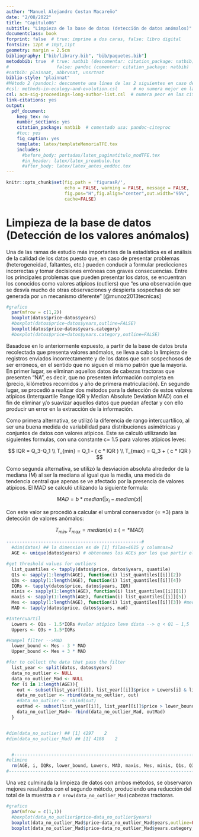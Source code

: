 ---
author: "Manuel Alejandro Costan Macareño"
date: "2/08/2022"
title: "Capitulo06"
subtitle: "Limpieza de la base de datos (detección de datos anómalos)"
documentclass: book
forprint: false  # true: imprime a dos caras, false: libro digital
fontsize: 12pt # 10pt,11pt
geometry: margin = 2.5cm 
bibliography: ["bib/library.bib", "bib/paquetes.bib"]
metodobib: true  # true: natbib (descomentar: citation_package: natbib) 
#                  false: pandoc (comentar: citation_package: natbib)
#natbib: plainnat, abbrvnat, unsrtnat
biblio-style: "plainnat"
#Método 2 (pandoc): descomente una línea de las 2 siguientes en caso de usarlo
#csl: methods-in-ecology-and-evolution.csl      # no numera mejor en las citas
csl: acm-sig-proceedings-long-author-list.csl  # numera peor en las citas
link-citations: yes
output: 
  pdf_document:
    keep_tex: no
    number_sections: yes
    citation_package: natbib  # comentado usa: pandoc-citeproc
    #toc: yes
    fig_caption: yes
    template: latex/templateMemoriaTFE.tex
    includes:
      #before_body: portadas/latex_paginatitulo_modTFE.tex
      #in_header: latex/latex_preambulo.tex
      #after_body: latex/latex_antes_enddoc.tex
---



```{r include=FALSE}
knitr::opts_chunk$set(fig.path = 'figurasR/',
                      echo = FALSE, warning = FALSE, message = FALSE,
                      fig.pos="H",fig.align="center",out.width="95%",
                      cache=FALSE)

```


<!-- \setcounter{chapter}{2} -->
<!-- \setcounter{chapter}{2} escribir 2 para capítulo 3  -->
<!-- \pagenumbering{arabic} -->

\ifdefined\ifprincipal
\else
\setlength{\parindent}{1em}
\pagestyle{fancy}
\setcounter{tocdepth}{4}
\tableofcontents
<!-- \nocite{*} -->
\fi

\ifdefined\ifdoblecara
\fancyhead{}{}
\fancyhead[LE,RO]{\scriptsize\rightmark}
\fancyfoot[LO,RE]{\scriptsize\slshape \leftmark}
\fancyfoot[C]{}
\fancyfoot[LE,RO]{\footnotesize\thepage}
\else
\fancyhead{}{}
\fancyhead[RO]{\scriptsize\rightmark}
\fancyfoot[LO]{\scriptsize\slshape \leftmark}
\fancyfoot[C]{}
\fancyfoot[RO]{\footnotesize\thepage}
\fi
\renewcommand{\headrulewidth}{0.4pt}
\renewcommand{\footrulewidth}{0.4pt}


# Limpieza de la base de datos (Detección de los valores anómalos)

Una de las ramas de estudio más importantes de la estadística es el análisis de la calidad de los datos puesto que, en caso de presentar problemas (heterogeneidad, faltantes, etc.) pueden conducir a formular predicciones incorrectas y tomar decisiones erróneas con graves consecuencias. Entre los principales problemas que pueden presentar los datos, se encuentran los conocidos como valores atípicos (outliers) que “es una observación que se desvía mucho de otras observaciones y despierta sospechas de ser generada por un mecanismo diferente” [@munoz2013tecnicas]

```{r eval=TRUE, echo=FALSE}
#grafico
  par(mfrow = c(1,2))
  boxplot(datos$price~datos$years)
  #boxplot(datos$price~datos$years,outline=FALSE)
  boxplot(datos$price~datos$years.category)
  #boxplot(datos$price~datos$years.category,outline=FALSE)
```


Basadose en lo anteriormente expuesto, a partir de la base de datos bruta recolectada que presenta valores anómalos, se lleva a cabo la limpieza de registros enviados incorrectamente y de los datos que son sospechosos de ser erróneos, en el sentido que no siguen el mismo patrón que la mayoría. En primer lugar, se eliminan aquellos datos de cabezas tractoras que presenten “NA”, es decir, que no presenten información completa en (precio, kilómetros recorridos y año de primera matriculación). En segundo lugar, se procedió a realizar dos métodos para la detección de estos valores atípicos (Interquartile Range IQR y Median Absolute Deviation MAD) con el fin de eliminar y/o suavizar aquellos datos que puedan afectar y con ello producir un error en la extracción de la información.

Como primera alternativa, se utilizó la diferencia de rango intercuartílico, al ser una buena medida de variabilidad para distribuciones asimétricas y conjuntos de datos con valores atípicos. Este se calculó utilizando las siguientes formulas, con una constante c= 1.5 para valores atípicos leves:

$$
IQR = Q_3-Q_1 \\
T_{min} = Q_1 - ( c * IQR ) \\
T_{max} = Q_3 + ( c * IQR )
$$

Como segunda alternativa, se utilizó la desviación absoluta alrededor de la mediana (M) al ser la mediana al igual que la media, una medida de tendencia central que apenas se ve afectado por la presencia de valores atípicos. El MAD se calculó utilizando la siguiente formula:

$$
MAD = b * median (|x_i-median(x)|
$$

Con este valor se procedió a calcular el umbral conservador (∝ =3) para la detección de valores anómalos: 

$$
T_{min},T_{max}=median(x)±(∝ * MAD)
$$


```{r eval=TRUE, echo=FALSE}
---------------------------------------------------#
  #dim(datos) ## la dimension es de [1] filas=4615 y columnas=2
  AGE <- unique(datos$years) # obtenemos los AGEs por los que partir el dataframe

#get threshold values for outliers
  list_quantiles <- tapply(datos$price, datos$years, quantile)
  Q1s <- sapply(1:length(AGE), function(i) list_quantiles[[i]][2])
  Q3s <- sapply(1:length(AGE), function(i) list_quantiles[[i]][4])
  IQRs <- tapply(datos$price, datos$years, IQR)
  minis <- sapply(1:length(AGE), function(i) list_quantiles[[i]][1])
  maxis <- sapply(1:length(AGE), function(i) list_quantiles[[i]][5])
  Mes <- sapply(1:length(AGE), function(i) list_quantiles[[i]][3]) #median
  MAD <- tapply(datos$price, datos$years, mad)

#Intercuartil
  Lowers <- Q1s - 1.5*IQRs #valor atípico leve dista --> q < Q1 – 1,5 · IQR o bien q > Q3 + 1,5 · IQR
  Uppers <- Q3s + 1.5*IQRs 

#Hampel filter -->MAD
  lower_bound <- Mes - 3 * MAD
  Upper_bound <- Mes + 3 * MAD

#for to collect the data that pass the filter
  list_year <- split(datos, datos$years)
  data_no_outlier <- NULL
  data_no_outlier_Mad <- NULL
  for (i in 1:length(AGE)){
    out <- subset(list_year[[i]], list_year[[i]]$price > Lowers[i] & list_year[[i]]$price < Uppers[i]) #Intercuartile range
    data_no_outlier <- rbind(data_no_outlier, out)
    #data_no_outlier <- rbind(out)
    outMad <- subset(list_year[[i]], list_year[[i]]$price > lower_bound[i] & list_year[[i]]$price < Upper_bound[i]) #Hampel filter -->MAD
    data_no_outlier_Mad<- rbind(data_no_outlier_Mad, outMad)
  }


#dim(data_no_outlier) ## [1] 4297    2
#dim(data_no_outlier_Mad) ## [1] 4188    2


  #------------------------------------------------------------------------------------------  
#elimino
  rm(AGE, i, IQRs, lower_bound, Lowers, MAD, maxis, Mes, minis, Q1s, Q3s, Upper_bound, Uppers, out, outMad)
#---------------------------------------------------------------------------------------------------------------------------------------------------
```


Una vez culminada la limpieza de datos con ambos métodos, se observaron mejores resultados con el segundo método, produciendo una reducción del total de la muestra a `r nrow(data_no_outlier_Mad)`cabezas tractoras.

```{r eval=TRUE, echo=FALSE}
#grafico
  par(mfrow = c(1,1))
  #boxplot(data_no_outlier$price~data_no_outlier$years)
  boxplot(data_no_outlier_Mad$price~data_no_outlier_Mad$years,outline=FALSE)
  boxplot(data_no_outlier_Mad$price~data_no_outlier_Mad$years.category,outline=FALSE)
```




<!--
### https://universeofdatascience.com/how-to-remove-outliers-from-data-in-r/
    https://www.adictosaltrabajo.com/2019/11/28/deteccion-y-reemplazo-de-outliers-con-r/
#-------------------------------------------------------#
#----------------------DETECTION OF OUTLIERS---------------------------------# sirve
#https://aakinshin.net/posts/harrell-davis-double-mad-outlier-detector/
#https://www.reneshbedre.com/blog/find-outliers.html
#https://universeofdatascience.com/how-to-remove-outliers-from-data-in-r/
#-------------------------------------------------------#  
-->



